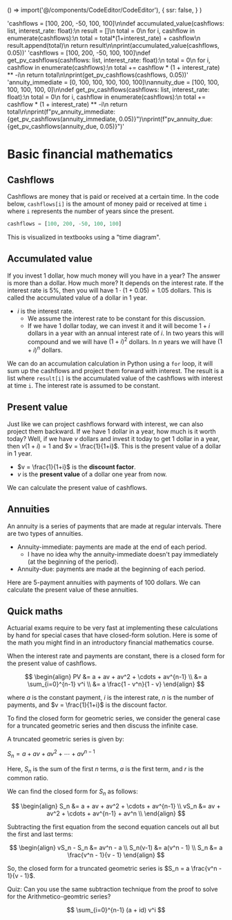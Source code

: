
  () => import('@/components/CodeEditor/CodeEditor'),
  {
    ssr: false,
  }
)

  'cashflows = [100, 200, -50, 100, 100]\n\ndef accumulated_value(cashflows: list, interest_rate: float):\n    result = []\n    total = 0\n    for i, cashflow in enumerate(cashflows):\n        total = total*(1+interest_rate) + cashflow\n        result.append(total)\n    return result\n\nprint(accumulated_value(cashflows, 0.05))'
  'cashflows = [100, 200, -50, 100, 100]\ndef get_pv_cashflows(cashflows: list, interest_rate: float):\n    total = 0\n    for i, cashflow in enumerate(cashflows):\n        total += cashflow * (1 + interest_rate) ** -i\n    return total\n\nprint(get_pv_cashflows(cashflows, 0.05))'
  'annuity_immediate = [0, 100, 100, 100, 100, 100]\nannuity_due = [100, 100, 100, 100, 100, 0]\n\ndef get_pv_cashflows(cashflows: list, interest_rate: float):\n    total = 0\n    for i, cashflow in enumerate(cashflows):\n        total += cashflow * (1 + interest_rate) ** -i\n    return total\n\nprint(f"pv_annuity_immediate: {get_pv_cashflows(annuity_immediate, 0.05)}")\nprint(f"pv_annuity_due: {get_pv_cashflows(annuity_due, 0.05)}")'

# Basic financial mathematics

## Cashflows

Cashflows are money that is paid or received at a certain time. In the code below, `cashflows[i]` is the amount of money paid or received at time `i` where `i` represents the number of years since the present.

```python
cashflows = [100, 200, -50, 100, 100]
```

This is visualized in textbooks using a "time diagram".

<TimeDiagram />

## Accumulated value

If you invest 1 dollar, how much money will you have in a year? The answer is more than a dollar. How much more? It depends on the interest rate. If the interest rate is 5%, then you will have $1 \cdot (1+ 0.05) = 1.05$ dollars. This is called the accumulated value of a dollar in 1 year.

- $i$ is the interest rate.
  - We assume the interest rate to be constant for this discussion.
  - If we have $1$ dollar today, we can invest it and it will become $1+i$ dollars in a year with an annual interest rate of $i$. In two years this will compound and we will have $(1+i)^2$ dollars. In $n$ years we will have $(1+i)^n$ dollars.

We can do an accumulation calculation in Python using a `for` loop, it will sum up the cashflows and project them forward with interest. The result is a list where `result[i]` is the accumulated value of the cashflows with interest at time `i`. The interest rate is assumed to be constant.

<CodeEditor code={code1} />

## Present value

Just like we can project cashflows forward with interest, we can also project them backward. If we have $1$ dollar in a year, how much is it worth today? Well, if we have $v$ dollars and invest it today to get $1$ dollar in a year, then $v(1+i) = 1$ and $v = \frac{1}{1+i}$. This is the present value of a dollar in 1 year.

- $v = \frac{1}{1+i}$ is the **discount factor**.
- $v$ is the **present value** of a dollar one year from now.

We can calculate the present value of cashflows.

<CodeEditor code={code2} />

## Annuities

An annuity is a series of payments that are made at regular intervals. There are two types of annuities.

- Annuity-immediate: payments are made at the end of each period.
  - I have no idea why the annuity-immediate doesn't pay immediately (at the beginning of the period).
- Annuity-due: payments are made at the beginning of each period.

Here are 5-payment annuities with payments of 100 dollars. We can calculate the present value of these annuities.

<CodeEditor code={code3} />

## Quick maths

Actuarial exams require to be very fast at implementing these calculations by hand for special cases that have closed-form solution. Here is some of the math you might find in an introductory financial mathematics course.

When the interest rate and payments are constant, there is a closed form for the present value of cashflows.

$$
\begin{align}
PV &= a + av + av^2 + \cdots + av^{n-1} \\
&= a \sum_{i=0}^{n-1} v^i \\
&= a \frac{1 - v^n}{1 - v}
\end{align}
$$

where $a$ is the constant payment, $i$ is the interest rate, $n$ is the number of payments, and $v = \frac{1}{1+i}$ is the discount factor.

To find the closed form for geometric series, we consider the general case for a truncated geometric series and then discuss the infinite case.

A truncated geometric series is given by:

$S_n = a + av + av^2 + \cdots + av^{n-1}$

Here, $S_n$ is the sum of the first $n$ terms, $a$ is the first term, and $r$ is the common ratio.

We can find the closed form for $S_n$ as follows:

$$
\begin{align}
S_n &= a + av + av^2 + \cdots + av^{n-1} \\
vS_n &= av + av^2 + \cdots + av^{n-1} + av^n \\
\end{align}
$$

Subtracting the first equation from the second equation cancels out all but the first and last terms:

$$
\begin{align}
vS_n - S_n &= av^n - a \\
S_n(v-1) &= a(v^n - 1) \\
S_n &= a \frac{v^n - 1}{v - 1}
\end{align}
$$

So, the closed form for a truncated geometric series is $S_n = a \frac{v^n - 1}{v - 1}$.

Quiz: Can you use the same subtraction technique from the proof to solve for the Arithmetico-geomtric series?

$$
\sum_{i=0}^{n-1} (a + id) v^i
$$
